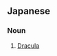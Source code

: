 ==Japanese==                                          
===Noun===
{{janoun2|dorakyura}}
# [[Dracula]]

{{wikipedia|Dracula}}